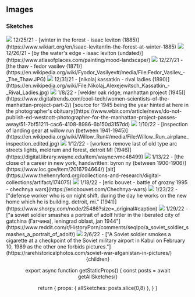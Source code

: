 


## Images

### Sketches


<Image src={k1}/>
12/25/21 - [winter in the forest - isaac leviton (1885)](https://www.wikiart.org/en/isaac-levitan/in-the-forest-at-winter-1885)

<Image src={k2}/>
12/26/21 - [by the water's edge - isaac leviton (undated)](https://www.atlasofplaces.com/painting/mood-landscape/)

<Image src={k3}/>
12/27/21 - [the thaw - fedor vasilev (1871)](https://en.wikipedia.org/wiki/Fyodor_Vasilyev#/media/File:Fedor_Vasilev_-_The_Thaw.JPG)

<Image src={k4}/>
12/31/21 - [nikolaj kassatkin - rival ladies (1890)](https://en.wikipedia.org/wiki/File:Nikolaj_Alexejewitsch_Kassatkin_-_Rival_Ladies.jpg)

<Image src={k5}/>
1/8/22 - [welder oak ridge, manhattan project (1945)](https://www.digitaltrends.com/cool-tech/women-scientists-of-the-manhattan-project-part-2/) [source for 1945 being the year hinted at here in the photographer's obituary](https://www.wbir.com/article/news/do-not-publish-ed-westcott-photographer-for-the-manhattan-project-passes-away/51-7bf51211-cac6-4108-8986-6b150d3157dd)

<Image src={k6}/>
1/10/22 - [inspection of landing gear at willow run (between 1941-1945)](https://en.wikipedia.org/wiki/Willow_Run#/media/File:Willow_Run_airplane_inspection_edited.jpg)

<Image src={k7}/>
1/12/22 - [workers remove last of old type arc streets lights, meldrum and forest, detroit MI (1946)](https://digital.library.wayne.edu/item/wayne:vmc48499)

<Image src={k8}/>
1/13/22 - [the close of a career in new york, handwritten: byron ny (between 1900-1906)](https://www.loc.gov/item/2016794664/) [alt](https://www.thehenryford.org/collections-and-research/digital-collections/artifact/174075)

<Image src={k9}/>
1/18/22 - [eric bouvet - battle of grozny 1995 - chechnya wars](https://ericbouvet.com/Chechnya-wars)


<Image src={k10}/>
1/23/22 - ["defense worker who is on night shift. during the day he works on the new home which he is building. detroit, mi." (1941)](https://www.shorpy.com/node/25486?size=_original#caption)

<Image src={k11}/>
1/29/22 - ["a soviet soldier smashes a portrait of adolf hitler in the liberated city of gatchina (Гатчина), leningrad oblast, jan 1944"](https://www.reddit.com/r/HistoryPorn/comments/seqlpo/a_soviet_soldier_smashes_a_portrait_of_adolf/)


<Image src={k12}/>
2/6/22 - ["A Soviet soldier smokes a cigarette at a checkpoint of the Soviet military airport in Kabul on February 10, 1989 as the other one forbids pictures."](https://rarehistoricalphotos.com/soviet-war-afganistan-in-pictures/)












  <Head>
    <title>Misc scribblings - Images</title>
  </Head>
  <Layout>
    <Container>
      <Header/>
      {children}
      <Sketches sketches={allSketches}/>
    </Container>
  </Layout>
</>





export async function getStaticProps() {
  const posts = await getAllSketches()

  return {
    props: { allSketches: posts.slice(0,8) },
  }
}





